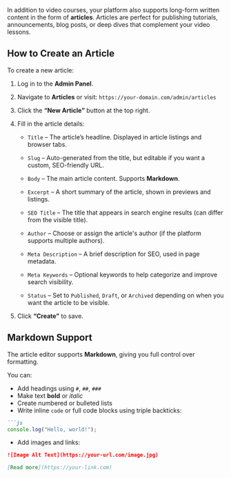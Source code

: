 In addition to video courses, your platform also supports long-form written content in the form of **articles**.
Articles are perfect for publishing tutorials, announcements, blog posts, or deep dives that complement your video
lessons.

## How to Create an Article

To create a new article:

1. Log in to the **Admin Panel**.

2. Navigate to **Articles** or visit:
   `https://your-domain.com/admin/articles`

3. Click the **“New Article”** button at the top right.
4. Fill in the article details:

    * `Title` – The article’s headline. Displayed in article listings and browser tabs.

    * `Slug` – Auto-generated from the title, but editable if you want a custom, SEO-friendly URL.

    * `Body` – The main article content. Supports **Markdown**.

    * `Excerpt` – A short summary of the article, shown in previews and listings.

    * `SEO Title` – The title that appears in search engine results (can differ from the visible title).

    * `Author` – Choose or assign the article's author (if the platform supports multiple authors).

    * `Meta Description` – A brief description for SEO, used in page metadata.

    * `Meta Keywords` – Optional keywords to help categorize and improve search visibility.

    * `Status` – Set to `Published`, `Draft`, or `Archived` depending on when you want the article to be visible.

5. Click **“Create”** to save.


##  Markdown Support

The article editor supports **Markdown**, giving you full control over formatting.

You can:

* Add headings using `#`, `##`, `###`
* Make text **bold** or *italic*
* Create numbered or bulleted lists
* Write inline `code` or full code blocks using triple backticks:

````md
```js
console.log("Hello, world!");
````




- Add images and links:

```md
![Image Alt Text](https://your-url.com/image.jpg)

[Read more](https://your-link.com)
````


